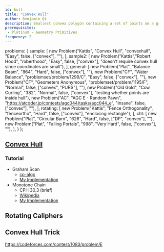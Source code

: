 ```yaml
---
id: hull
title: "Convex Hull"
author: Benjamin Qi
description: Smallest convex polygon containing a set of points on a grid.
prerequisites: 
 - Platinum - Geometry Primitives
frequency: 2
---
```



  problems: {
    sample: [
      new Problem("Kattis", "Convex Hull", "convexhull", "Easy", false, ["convex"], ""),
    ],
    sample2: [
      new Problem("Kattis","Robert Hood", "roberthood", "Easy", false, ["convex"], "doesn't require convex hull since coordinates are small"),
    ],
    general: [
      new Problem("Plat", "Balance Beam", "864", "Hard", false, ["convex"], ""),
      new Problem("CF", "Water Balance", "problemset/problem/1299/C", "Easy", false, ["convex"], ""),
      new Problem("CF", "Geometers Anonymous", "problemset/problem/1195/F", "Normal", false, ["convex", "PURS"], ""),
      new Problem("Old Gold", "Cow Curling", "382", "Normal", false, ["convex"], "testing whether points are inside hull"),
      new Problem("AC", "AGC E - Random Pawn", "https://atcoder.jp/contests/agc044/tasks/agc044_e", "Insane", false, ["convex"], ""),
    ],
    rotating: [
      new Problem("Kattis", "Fence Orthogonality", "fenceortho", "Hard", false, ["convex"], "enclosing rectangle"),
    ],
    cht: [
      new Problem("Plat", "Circular Barn", "626", "Hard", false, ["DP", "convex"], ""),
      new Problem("Plat", "Falling Portals", "998", "Very Hard", false, ["convex"], ""),
    ],
  }
};

## [Convex Hull](https://en.wikipedia.org/wiki/Convex_hull_algorithms)

<Problems problems={metadata.problems.sample} />

### Tutorial

 - Graham Scan
   - [cp-algo](https://cp-algorithms.com/geometry/grahams-scan-convex-hull.html)
   - [My Implementation](https://github.com/bqi343/USACO/blob/master/Implementations/content/geometry%20(13)/Polygons/ConvexHull2.h)
 - Monotone Chain
   - CPH 30.3 (brief)
   - [Wikipedia](https://en.wikibooks.org/wiki/Algorithm_Implementation/Geometry/Convex_hull/Monotone_chain)
   - [My Implementation](https://github.com/bqi343/USACO/blob/master/Implementations/content/geometry%20(13)/Polygons/ConvexHull%20(13.2).h)

<Problems problems={metadata.problems.general} />

## Rotating Caliphers

<Problems problems={metadata.problems.sample2} />

<Resources>
  <Resource source="CF" title="Rotating calipers technique and applications" url="blog/entry/46162"> </Resource>
</Resources>

<Problems problems={metadata.problems.rotating} />

## Convex Hull Trick

<Resources>
  <Resource source="cp-algo" title="Convex Hull Trick" url="geometry/convex_hull_trick.html" starred> </Resource>
  <Resource source="CF" title="Convex Hull Trick - Geo Being Useful" url="blog/entry/63823" starred> </Resource>
</Resources>

<Problems problems={metadata.problems.cht} />

https://codeforces.com/contest/1083/problem/E